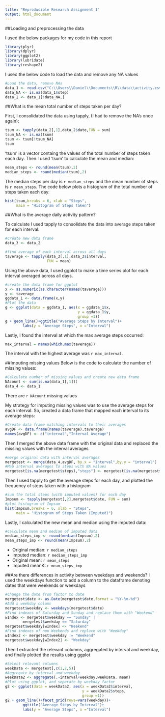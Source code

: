 ---
title: "Reproducible Research Assignment 1"
output: html_document
---


##Loading and preprocessing the data

I used the below packages for my code in this report
```{r,results='hide',message =FALSE}
library(plyr)
library(dplyr)
library(ggplot2)
library(lubridate)
library(reshape2)
```
I used the below code to load the data and remove any NA values
```{r}
#Load the data, remove NAs
data_1 <- read.csv("C:\\Users\\Daniel\\Documents\\R\\data\\activity.csv")
data_NA <- is.na(data_1$step)
data_2 <- data_1[!data_NA,]
```

##What is the mean total number of steps taken per day?

First, I consolidated the data using tapply, (I had to remove the NA's once again):
```{r}
tsum <- tapply(data_2[,1],data_2$date,FUN = sum)
tsum_NA <- is.na(tsum)
tsum <- tsum[!tsum_NA]
tsum
```
'tsum' is a vector containg the values of the total number of steps taken each day. Then I used 'tsum' to calculate the mean and median:
```{r}
mean_steps <- round(mean(tsum),2)
median_steps <- round(median(tsum),2)

```
The median steps per day is `r median_steps` and the mean number of steps is `r mean_steps`. The code below plots a histogram of the total number of steps taken each day:
```{r}
hist(tsum,breaks = 6, xlab = "Steps",
     main = "Histogram of Steps Taken")
```

##What is the average daily activity pattern?

To calculate I used tapply to consolidate the data into average steps taken for each interval.
```{r}
#create new data frame
data_3 <- data_2

#find average of each interval across all days
taverage <- tapply(data_3[,1],data_3$interval,
                   FUN = mean)
```
Using the above data, I used ggplot to make a time series plot for each interval averaged across all days.
```{r}
#create the data frame for ggplot
x <- as.numeric(as.character(names(taverage)))
y <- taverage
ggdata_1 <- data.frame(x,y)
#Plot the data
g <- ggplot(data = ggdata_1, aes(x = ggdata_1$x,
                                 y = ggdata_1$y,
                                 group =1))
g + geom_line()+ggtitle("Average Steps by Interval")+
        labs(y = "Average Steps", x ="Interval")
```

Lastly, I found the interval at which the max average steps occurred:
```{r}
max_interval = names(which.max(taverage))
```
The interval with the highest average was `r max_interval`.

##Imputing missing values
Below is the code to calculate the number of missing values:
```{r}
#Calculate number of missing values and create new data frame
NAcount <- sum(is.na(data_1[,1]))
data_4 <- data_1
```
There are `r NAcount` missing values

My strategy for imputing missing values was to use the average steps for each interval.
So, created a data frame that mapped each interval to its average steps:
```{r}
#Create data frame matching intervals to their averages
avgDF <- data.frame(names(taverage),taverage)
names(avgDF) <- c("interval","Interval Average")

```
Then I merged the above data frame with the original data and replaced the missing values with the interval averages
```{r}
#merge original data with interval averages
mergetest <- merge(data_4,avgDF, by.x = "interval",by.y = "interval")
#Map interval averages to steps with NA values
mergetest[is.na(mergetest$steps),"steps"] <- mergetest[is.na(mergetest$steps),"Interval Average"]
```
Then I used tapply to get the average steps for each day, and plotted the frequency of steps taken with a histogram
```{r}
#sum the total steps (with imputed values) for each day
Impsum <- tapply(mergetest[,2],mergetest$date, FUN = sum)
#plot histogram of Impsum
hist(Impsum,breaks = 6, xlab = "Steps",
     main = "Histogram of Steps Taken (Imputed)")
```

Lastly, I calculated the new mean and median using the imputed data:
``` {r}
#calculate mean and median of imputed data
median_steps_imp <- round(median(Impsum),2)
mean_steps_imp <- round(mean(Impsum),2)
```
- Original median: `r median_steps`
- Imputed median: `r median_steps_imp`
- Original mean: `r mean_steps`
- Imputed meanK: `r mean_steps_imp`

##Are there differences in activity between weekdays and weekends?
I used the weekdays function to add a column to the dataframe denoting dates that were weekends or weekdays
``` {r}
#change the date from factor to date
mergetest$date <- as.Date(mergetest$date,format = "%Y-%m-%d")
#Add a weekday column
mergetest$weekday <- weekdays(mergetest$date)
#Find indexes of Saturday and Sunday and replace them with "Weekend"
wIndex <- mergetest$weekday == "Sunday" |
        mergetest$weekday == "Saturday"
mergetest$weekday[wIndex] <- "Weekend"
#Find indexes of non Weekends and replace with "Weekday"
wIndex2 <- mergetest$weekday != "Weekend"
mergetest$weekday[wIndex2] <- "Weekday"
```
Then I extracted the relevant columns, aggregated by interval and weekday, and finally plotted the results using ggplot
```{r}
#Select relevant columns
weekData <- mergetest[,c(1,2,5)]
#Aggregate by interval and weekday
weekData2 <- aggregate(.~interval+weekday,weekData, mean)
#Plot using ggplot, and separate by weekday factor
g2 <- ggplot(data = weekData2, aes(x = weekData2$interval,
                                   y = weekData2$steps, 
                                   group =1))
g2 + geom_line()+facet_grid(rows=vars(weekday))+
        ggtitle("Average Steps by Interval")+
        labs(y = "Average Steps", x ="Interval")
```
